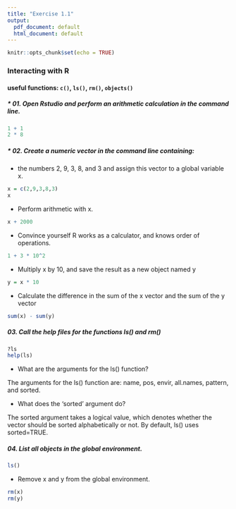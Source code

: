 ```yaml
---
title: "Exercise 1.1"
output:
  pdf_document: default
  html_document: default
---
```


```r
knitr::opts_chunk$set(echo = TRUE)
```
### Interacting with R 
#### useful functions: `c()`, `ls()`, `rm()`, `objects()`


##### * 01. Open Rstudio and perform an arithmetic calculation in the command line.
```r
1 + 1
2 * 8
```

##### * 02. Create a numeric vector in the command line containing:

- the numbers 2, 9, 3, 8, and 3 and assign this vector to a global variable x. 

```r
x = c(2,9,3,8,3)
x
```


- Perform arithmetic with x. 

```r
x + 2000
```


- Convince yourself R works as a calculator, and knows order of operations. 

```r
1 + 3 * 10^2
```


- Multiply x by 10, and save the result as a new object named y

```r
y = x * 10
```

        
- Calculate the difference in the sum of the x vector and the sum of the y vector

```r
sum(x) - sum(y)
```

##### 03. Call the help files for the functions ls() and rm()
```r
?ls
help(ls)
```

- What are the arguments for the ls() function?

The arguments for the ls() function are: name, pos, envir, all.names, pattern, and sorted.

- What does the 'sorted' argument do? 
       
The sorted argument takes a logical value, which denotes whether the vector should be sorted alphabetically or not. 
By default, ls() uses sorted=TRUE.

##### 04. List all objects in the global environment. 

```r
ls()
```

- Remove x and y from the global environment.
```r
rm(x)
rm(y)
```

